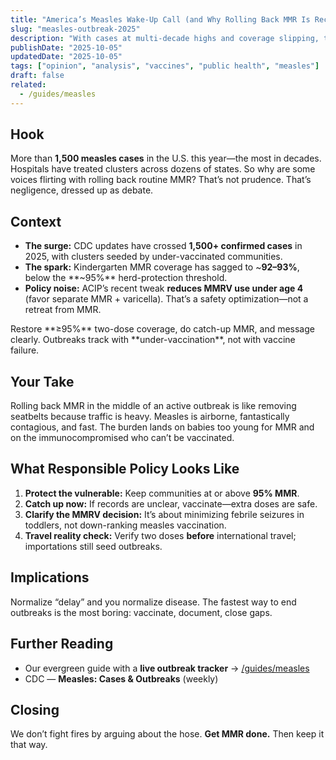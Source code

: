 ```yaml
---
title: "America’s Measles Wake-Up Call (and Why Rolling Back MMR Is Reckless)"
slug: "measles-outbreak-2025"
description: "With cases at multi-decade highs and coverage slipping, the last thing we should do is undercut MMR."
publishDate: "2025-10-05"
updatedDate: "2025-10-05"
tags: ["opinion", "analysis", "vaccines", "public health", "measles"]
draft: false
related:
  - /guides/measles
---
```



<OutbreakTracker
  title="U.S. Measles 2025"
  region="United States"
  dataUrl="/data/measles-us.json"
/>

## Hook
More than **1,500 measles cases** in the U.S. this year—the most in decades. Hospitals have treated clusters across dozens of states. So why are some voices flirting with rolling back routine MMR? That’s not prudence. That’s negligence, dressed up as debate.

## Context
- **The surge:** CDC updates have crossed **1,500+ confirmed cases** in 2025, with clusters seeded by under-vaccinated communities.
- **The spark:** Kindergarten MMR coverage has sagged to ~**92–93%**, below the **~95%** herd-protection threshold.
- **Policy noise:** ACIP’s recent tweak **reduces MMRV use under age 4** (favor separate MMR + varicella). That’s a safety optimization—not a retreat from MMR.

<Aside title="The boring fix that works" variant="success">
Restore **≥95%** two-dose coverage, do catch-up MMR, and message clearly. Outbreaks track with **under-vaccination**, not with vaccine failure.
</Aside>

## Your Take
Rolling back MMR in the middle of an active outbreak is like removing seatbelts because traffic is heavy. Measles is airborne, fantastically contagious, and fast. The burden lands on babies too young for MMR and on the immunocompromised who can’t be vaccinated.

## What Responsible Policy Looks Like
1. **Protect the vulnerable:** Keep communities at or above **95% MMR**.
2. **Catch up now:** If records are unclear, vaccinate—extra doses are safe.
3. **Clarify the MMRV decision:** It’s about minimizing febrile seizures in toddlers, not down-ranking measles vaccination.
4. **Travel reality check:** Verify two doses **before** international travel; importations still seed outbreaks.

## Implications
Normalize “delay” and you normalize disease. The fastest way to end outbreaks is the most boring: vaccinate, document, close gaps.

## Further Reading
- Our evergreen guide with a **live outbreak tracker** → [/guides/measles](/guides/measles)
- CDC — **Measles: Cases & Outbreaks** (weekly)

## Closing
We don’t fight fires by arguing about the hose. **Get MMR done.** Then keep it that way.
